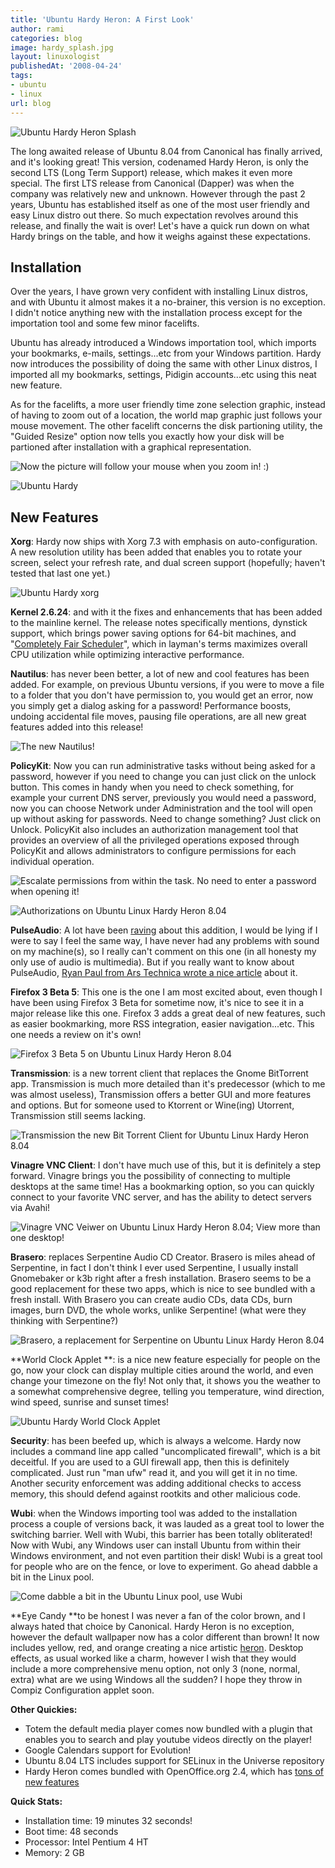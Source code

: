 ```yaml
---
title: 'Ubuntu Hardy Heron: A First Look'
author: rami
categories: blog
image: hardy_splash.jpg
layout: linuxologist
publishedAt: '2008-04-24'
tags:
- ubuntu
- linux
url: blog
---
```


![Ubuntu Hardy Heron Splash](/assets/images/content/blog/hardy_splash.jpg)

The long awaited release of Ubuntu 8.04 from Canonical has finally arrived, and it's looking great! This version, codenamed Hardy Heron, is only the second LTS (Long Term Support) release, which makes it even more special. The first LTS release from Canonical (Dapper) was when the company was relatively new and unknown. However through the past 2 years, Ubuntu has established itself as one of the most user friendly and easy Linux distro out there. So much expectation revolves around this release, and finally the wait is over! Let's have a quick run down on what Hardy brings on the table, and how it weighs against these expectations.

## Installation

Over the years, I have grown very confident with installing Linux distros, and with Ubuntu it almost makes it a no-brainer, this version is no exception. I didn't notice anything new with the installation process except for the importation tool and some few minor facelifts.

Ubuntu has already introduced a Windows importation tool, which imports your bookmarks, e-mails, settings...etc from your Windows partition. Hardy now introduces the possibility of doing the same with other Linux distros, I imported all my bookmarks, settings, Pidigin accounts...etc using this neat new feature.

As for the facelifts, a more user friendly time zone selection graphic, instead of having to zoom out of a location, the world map graphic just follows your mouse movement. The other facelift concerns the disk partioning utility, the "Guided Resize" option now tells you exactly how your disk will be partioned after installation with a graphical representation.

![Now the picture will follow your mouse when you zoom in! :)](/assets/images/content/blog/ubuntu-hardy-1.png)

![Ubuntu Hardy](/assets/images/content/blog/ubuntu-hardy-2.png)

## New Features

**Xorg**: Hardy now ships with Xorg 7.3 with emphasis on auto-configuration. A new resolution utility has been added that enables you to rotate your screen, select your refresh rate, and dual screen support (hopefully; haven't tested that last one yet.)

![Ubuntu Hardy xorg](/assets/images/content/blog/ubuntu-hardy-xorg.png)

**Kernel 2.6.24**: and with it the fixes and enhancements that has been added to the mainline kernel. The release notes specifically mentions, dynstick support, which brings power saving options for 64-bit machines, and "[Completely Fair Scheduler](http://kerneltrap.org/node/8059)", which in layman's terms maximizes overall CPU utilization while optimizing interactive performance.

**Nautilus**: has never been better, a lot of new and cool features has been added. For example, on previous Ubuntu versions, if you were to move a file to a folder that you don't have permission to, you would get an error, now you simply get a dialog asking for a password! Performance boosts, undoing accidental file moves, pausing file operations, are all new great features added into this release!

![The new Nautilus!](/assets/images/content/blog/ubuntu-hardy-nautilus.png)

**PolicyKit**: Now you can run administrative tasks without being asked for a password, however if you need to change you can just click on the unlock button. This comes in handy when you need to check something, for example your current DNS server, previously you would need a password, now you can choose Network under Administration and the tool will open up without asking for passwords. Need to change something? Just click on Unlock. PolicyKit also includes an authorization management tool that provides an overview of all the privileged operations exposed through PolicyKit and allows administrators to configure permissions for each individual operation.

![Escalate permissions from within the task. No need to enter a password when opening it!](/assets/images/content/blog/ubuntu-hardy-network.png) 

![Authorizations on Ubuntu Linux Hardy Heron 8.04](/assets/images/content/blog/ubuntu-hardy-authorizations.png)

**PulseAudio**: A lot have been [raving](http://arstechnica.com/journals/linux.ars/2007/10/17/pulseaudio-to-bring-earcandy-to-linux) about this addition, I would be lying if I were to say I feel the same way, I have never had any problems with sound on my machine(s), so I really can't comment on this one (in all honesty my only use of audio is multimedia). But if you really want to know about PulseAudio, [Ryan Paul from Ars Technica wrote a nice article](http://arstechnica.com/journals/linux.ars/2007/10/17/pulseaudio-to-bring-earcandy-to-linux) about it.

**Firefox 3 Beta 5**: This one is the one I am most excited about, even though I have been using Firefox 3 Beta for sometime now, it's nice to see it in a major release like this one. Firefox 3 adds a great deal of new features, such as easier bookmarking, more RSS integration, easier navigation...etc. This one needs a review on it's own! 

![Firefox 3 Beta 5 on Ubuntu Linux Hardy Heron 8.04](/assets/images/content/blog/ubuntu-hardy-firefox-3-beta-5.png)

**Transmission**: is a new torrent client that replaces the Gnome BitTorrent app. Transmission is much more detailed than it's predecessor (which to me was almost useless), Transmission offers a better GUI and more features and options. But for someone used to Ktorrent or Wine(ing) Utorrent, Transmission still seems lacking.

![Transmission the new Bit Torrent Client for Ubuntu Linux Hardy Heron 8.04](/assets/images/content/blog/ubuntu-hardy-transmission.png)

**Vinagre VNC Client**: I don't have much use of this, but it is definitely a step forward. Vinagre brings you the possibility of connecting to multiple desktops at the same time! Has a bookmarking option, so you can quickly connect to your favorite VNC server, and has the ability to detect servers via Avahi!

![Vinagre VNC Veiwer on Ubuntu Linux Hardy Heron 8.04; View more than one desktop!](/assets/images/content/blog/ubuntu-hardy-vinagre.png)

**Brasero**: replaces Serpentine Audio CD Creator. Brasero is miles ahead of Serpentine, in fact I don't think I ever used Serpentine, I usually install Gnomebaker or k3b right after a fresh installation. Brasero seems to be a good replacement for these two apps, which is nice to see bundled with a fresh install. With Brasero you can create audio CDs, data CDs, burn images, burn DVD, the whole works, unlike Serpentine! (what were they thinking with Serpentine?)

![Brasero, a replacement for Serpentine on Ubuntu Linux Hardy Heron 8.04](/assets/images/content/blog/ubuntu-hardy-brasero.png)

**World Clock Applet **: is a nice new feature especially for people on the go, now your clock can display multiple cities around the world, and even change your timezone on the fly! Not only that, it shows you the weather to a somewhat comprehensive degree, telling you temperature, wind direction, wind speed, sunrise and sunset times!  

![Ubuntu Hardy World Clock Applet](/assets/images/content/blog/ubuntu-hardy-clock-applet.png)

**Security**: has been beefed up, which is always a welcome. Hardy now includes a command line app called "uncomplicated firewall", which is a bit deceitful. If you are used to a GUI firewall app, then this is definitely complicated. Just run "man ufw" read it, and you will get it in no time. Another security enforcement was adding additional checks to access memory, this should defend against rootkits and other malicious code.

**Wubi**: when the Windows importing tool was added to the installation process a couple of versions back, it was lauded as a great tool to lower the switching barrier. Well with Wubi, this barrier has been totally obliterated! Now with Wubi, any Windows user can install Ubuntu from within their Windows environment, and not even partition their disk! Wubi is a great tool for people who are on the fence, or love to experiment. Go ahead dabble a bit in the Linux pool. 

![Come dabble a bit in the Ubuntu Linux pool, use Wubi](/assets/images/content/blog/ubuntu-hardy-wubi.png)

**Eye Candy **to be honest I was never a fan of the color brown, and I always hated that choice by Canonical. Hardy Heron is no exception, however the default wallpaper now has a color different than brown! It now includes yellow, red, and orange creating a nice artistic [heron](http://en.wikipedia.org/wiki/Heron). Desktop effects, as usual worked like a charm, however I wish that they would include a more comprehensive menu option, not only 3 (none, normal, extra) what are we using Windows all the sudden? I hope they throw in Compiz Configuration applet soon.

**Other Quickies:**

* Totem the default media player comes now bundled with a plugin that enables you to search and play youtube videos directly on the player!
* Google Calendars support for Evolution!
* Ubuntu 8.04 LTS includes support for SELinux in the Universe repository
* Hardy Heron comes bundled with OpenOffice.org 2.4, which has [tons of new features](http://wiki.services.openoffice.org/wiki/New_Features_2.4)

**Quick Stats:**

* Installation time: 19 minutes 32 seconds!
* Boot time: 48 seconds
* Processor: Intel Pentium 4 HT
* Memory: 2 GB
